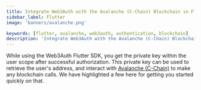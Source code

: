 ```yaml
---
title: Integrate Web3Auth with the Avalanche (C-Chain) Blockchain in Flutter
sidebar_label: Flutter
image: 'banners/avalanche.png'

keywords: [flutter, avalanche, web3auth, authentication, blockchain]
description: 'Integrate Web3Auth with the Avalanche (C-Chain) Blockchain in Flutter | Embedded Wallets'
---
```



<SEO
  title="Integrate Web3Auth with the Avalanche (C-Chain) Blockchain in Flutter"
  description="Integrate Web3Auth with the Avalanche (C-Chain) Blockchain in Flutter | Embedded Wallets"
  image="https://web3auth.io/docs/banners/avalanche.png"
  slug="/embedded-wallets/connect-blockchain/evm/avalanche/flutter"
/>

While using the Web3Auth Flutter SDK, you get the private key within the user scope after successful authorization. This private key can be used to retrieve the user's address, and interact with [Avalanche (C-Chain)](https://www.avax.network/) to make any blockchain calls. We have highlighted a few here for getting you started quickly on that.

<EVMInteraction />
